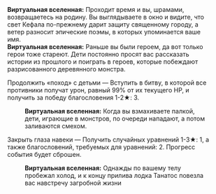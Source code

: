 {{Диалог Начало}}
:'''Виртуальная вселенная:''' Проходит время и вы, {{MC|ж=покрытая|м=покрытый}} шрамами, возвращаетесь на родину. Вы выглядываете в окно и видите, что свет Кефала по-прежнему дарит защиту священному городу, а ветер разносит эпические поэмы, в которых упоминается ваше имя.
:'''Виртуальная вселенная:''' Раньше вы были героем, да вот только герои тоже стареют. Дети постоянно просят вас рассказать истории из прошлого и поиграть в героев, которые побеждают разрисованного деревянного монстра.
:{{Диалог|Звезда}} Продолжить «поход» с детьми &mdash; Вступить в битву, в которой все противники получат урон, равный 99% от их текущего НР, и получить за победу благословения 1-2★: 3.
::'''Виртуальная вселенная:''' Когда вы взмахиваете палкой, дети, играющие в монстров, по очереди нападают, а потом заливаются смехом.
:{{Диалог|Звезда}} Закрыть глаза навеки &mdash; Получить случайных уравнений 1-3★: 1, а также благословений, требуемых для уравнений: 2. Прогресс события будет сброшен.
::'''Виртуальная вселенная:''' Однажды по вашему телу пробежал холод, и к концу прилива лодка Танатос повезла вас навстречу загробной жизни
{{Диалог Конец}}